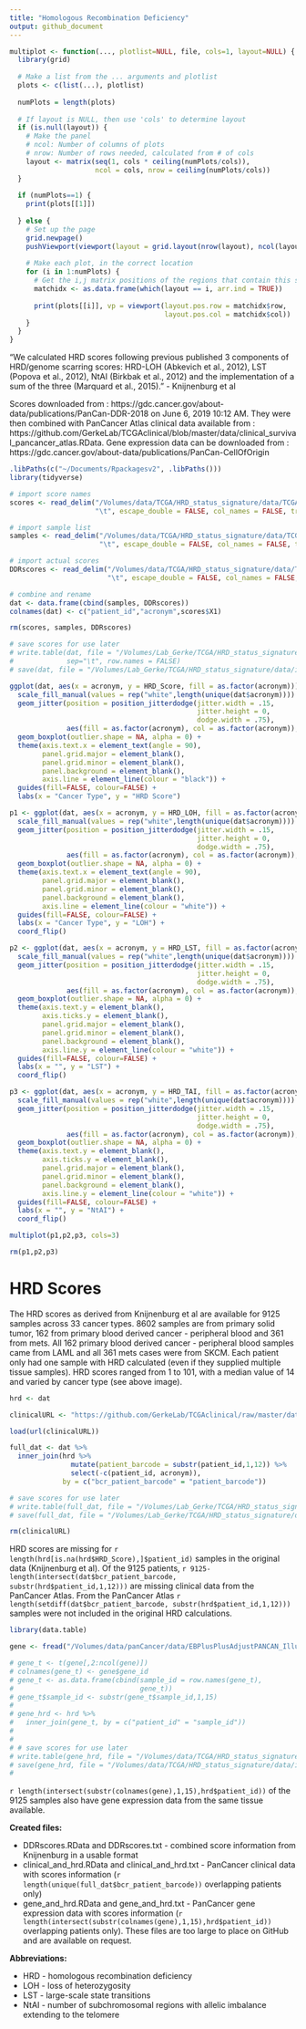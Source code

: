 ```yaml
---
title: "Homologous Recombination Deficiency"
output: github_document
---
```


```r

multiplot <- function(..., plotlist=NULL, file, cols=1, layout=NULL) {
  library(grid)
  
  # Make a list from the ... arguments and plotlist
  plots <- c(list(...), plotlist)
  
  numPlots = length(plots)
  
  # If layout is NULL, then use 'cols' to determine layout
  if (is.null(layout)) {
    # Make the panel
    # ncol: Number of columns of plots
    # nrow: Number of rows needed, calculated from # of cols
    layout <- matrix(seq(1, cols * ceiling(numPlots/cols)),
                     ncol = cols, nrow = ceiling(numPlots/cols))
  }
  
  if (numPlots==1) {
    print(plots[[1]])
    
  } else {
    # Set up the page
    grid.newpage()
    pushViewport(viewport(layout = grid.layout(nrow(layout), ncol(layout))))
    
    # Make each plot, in the correct location
    for (i in 1:numPlots) {
      # Get the i,j matrix positions of the regions that contain this subplot
      matchidx <- as.data.frame(which(layout == i, arr.ind = TRUE))
      
      print(plots[[i]], vp = viewport(layout.pos.row = matchidx$row,
                                      layout.pos.col = matchidx$col))
    }
  }
}

```

"We calculated HRD scores following previous published 3 components of HRD/genome scarring scores: HRD-LOH (Abkevich et al., 2012), LST (Popova et al., 2012), NtAI (Birkbak et al., 2012) and the implementation of a sum of the three (Marquard et al., 2015)." - Knijnenburg et al

Scores downloaded from : https://gdc.cancer.gov/about-data/publications/PanCan-DDR-2018 on June 6, 2019 10:12 AM. They were then combined with PanCancer Atlas clinical data available from :  https://github.com/GerkeLab/TCGAclinical/blob/master/data/clinical_survival_pancancer_atlas.RData. Gene expression data can be downloaded from : https://gdc.cancer.gov/about-data/publications/PanCan-CellOfOrigin

```r

.libPaths(c("~/Documents/Rpackagesv2", .libPaths()))
library(tidyverse)

# import score names 
scores <- read_delim("/Volumes/data/TCGA/HRD_status_signature/data/TCGA_DDR_Data_Resources/Scores.tsv", 
                     "\t", escape_double = FALSE, col_names = FALSE, trim_ws = TRUE)

# import sample list 
samples <- read_delim("/Volumes/data/TCGA/HRD_status_signature/data/TCGA_DDR_Data_Resources/Samples.tsv", 
                      "\t", escape_double = FALSE, col_names = FALSE, trim_ws = TRUE)

# import actual scores
DDRscores <- read_delim("/Volumes/data/TCGA/HRD_status_signature/data/TCGA_DDR_Data_Resources/DDRscores.tsv", 
                        "\t", escape_double = FALSE, col_names = FALSE, trim_ws = TRUE)

# combine and rename 
dat <- data.frame(cbind(samples, DDRscores))
colnames(dat) <- c("patient_id","acronym",scores$X1)

rm(scores, samples, DDRscores)

# save scores for use later 
# write.table(dat, file = "/Volumes/Lab_Gerke/TCGA/HRD_status_signature/data/intermediateFiles/DDRscores.txt",
#             sep="\t", row.names = FALSE)
# save(dat, file = "/Volumes/Lab_Gerke/TCGA/HRD_status_signature/data/intermediateFiles/DDRscores.RData")

```

```r

ggplot(dat, aes(x = acronym, y = HRD_Score, fill = as.factor(acronym))) + 
  scale_fill_manual(values = rep("white",length(unique(dat$acronym)))) +
  geom_jitter(position = position_jitterdodge(jitter.width = .15,
                                              jitter.height = 0,
                                              dodge.width = .75),
              aes(fill = as.factor(acronym), col = as.factor(acronym)), alpha = 0.5) + 
  geom_boxplot(outlier.shape = NA, alpha = 0) + 
  theme(axis.text.x = element_text(angle = 90),
        panel.grid.major = element_blank(),
        panel.grid.minor = element_blank(), 
        panel.background = element_blank(), 
        axis.line = element_line(colour = "black")) + 
  guides(fill=FALSE, colour=FALSE) +
  labs(x = "Cancer Type", y = "HRD Score")

```

```r

p1 <- ggplot(dat, aes(x = acronym, y = HRD_LOH, fill = as.factor(acronym))) + 
  scale_fill_manual(values = rep("white",length(unique(dat$acronym)))) +
  geom_jitter(position = position_jitterdodge(jitter.width = .15,
                                              jitter.height = 0,
                                              dodge.width = .75),
              aes(fill = as.factor(acronym), col = as.factor(acronym)), alpha = 0.5) + 
  geom_boxplot(outlier.shape = NA, alpha = 0) + 
  theme(axis.text.x = element_text(angle = 90),
        panel.grid.major = element_blank(),
        panel.grid.minor = element_blank(), 
        panel.background = element_blank(), 
        axis.line = element_line(colour = "white")) + 
  guides(fill=FALSE, colour=FALSE) +
  labs(x = "Cancer Type", y = "LOH") + 
  coord_flip()

p2 <- ggplot(dat, aes(x = acronym, y = HRD_LST, fill = as.factor(acronym))) + 
  scale_fill_manual(values = rep("white",length(unique(dat$acronym)))) +
  geom_jitter(position = position_jitterdodge(jitter.width = .15,
                                              jitter.height = 0,
                                              dodge.width = .75),
              aes(fill = as.factor(acronym), col = as.factor(acronym)), alpha = 0.5) + 
  geom_boxplot(outlier.shape = NA, alpha = 0) + 
  theme(axis.text.y = element_blank(),
        axis.ticks.y = element_blank(),
        panel.grid.major = element_blank(),
        panel.grid.minor = element_blank(), 
        panel.background = element_blank(), 
        axis.line.y = element_line(colour = "white")) + 
  guides(fill=FALSE, colour=FALSE) +
  labs(x = "", y = "LST") + 
  coord_flip()

p3 <- ggplot(dat, aes(x = acronym, y = HRD_TAI, fill = as.factor(acronym))) + 
  scale_fill_manual(values = rep("white",length(unique(dat$acronym)))) +
  geom_jitter(position = position_jitterdodge(jitter.width = .15,
                                              jitter.height = 0,
                                              dodge.width = .75),
              aes(fill = as.factor(acronym), col = as.factor(acronym)), alpha = 0.5) + 
  geom_boxplot(outlier.shape = NA, alpha = 0) + 
  theme(axis.text.y = element_blank(),
        axis.ticks.y = element_blank(),
        panel.grid.major = element_blank(),
        panel.grid.minor = element_blank(), 
        panel.background = element_blank(), 
        axis.line.y = element_line(colour = "white")) + 
  guides(fill=FALSE, colour=FALSE) +
  labs(x = "", y = "NtAI") + 
  coord_flip()

multiplot(p1,p2,p3, cols=3)

rm(p1,p2,p3)

```

# HRD Scores

The HRD scores as derived from Knijnenburg et al are available for 9125 samples across 33 cancer types. 8602 samples are from primary solid tumor, 162 from primary blood derived cancer - peripheral blood and 361 from mets. All 162 primary blood derived cancer - peripheral blood samples came from LAML and all 361 mets cases were from SKCM. Each patient only had one sample with HRD calculated (even if they supplied multiple tissue samples). HRD scores ranged from 1 to 101, with a median value of 14 and varied by cancer type (see above image). 

```r

hrd <- dat 

clinicalURL <- "https://github.com/GerkeLab/TCGAclinical/raw/master/data/clinical_survival_pancancer_atlas.RData"

load(url(clinicalURL))

full_dat <- dat %>%
  inner_join(hrd %>% 
               mutate(patient_barcode = substr(patient_id,1,12)) %>%
               select(-c(patient_id, acronym)),
             by = c("bcr_patient_barcode" = "patient_barcode"))

# save scores for use later 
# write.table(full_dat, file = "/Volumes/Lab_Gerke/TCGA/HRD_status_signature/data/intermediateFiles/clinical_and_hrd.txt",sep="\t", row.names = FALSE)
# save(full_dat, file = "/Volumes/Lab_Gerke/TCGA/HRD_status_signature/data/intermediateFiles/clinical_and_hrd.RData")

rm(clinicalURL)

```

HRD scores are missing for `r length(hrd[is.na(hrd$HRD_Score),]$patient_id)` samples in the original data (Knijnenburg et al). Of the 9125 patients, `r 9125-length(intersect(dat$bcr_patient_barcode, substr(hrd$patient_id,1,12)))` are missing clinical data from the PanCancer Atlas. From the PanCancer Atlas `r length(setdiff(dat$bcr_patient_barcode, substr(hrd$patient_id,1,12)))` samples were not included in the original HRD calculations. 

```r

library(data.table)

gene <- fread("/Volumes/data/panCancer/data/EBPlusPlusAdjustPANCAN_IlluminaHiSeq_RNASeqV2-v2.geneExp.tsv")

# gene_t <- t(gene[,2:ncol(gene)])
# colnames(gene_t) <- gene$gene_id
# gene_t <- as.data.frame(cbind(sample_id = row.names(gene_t),
#                               gene_t))
# gene_t$sample_id <- substr(gene_t$sample_id,1,15)
# 
# gene_hrd <- hrd %>%
#   inner_join(gene_t, by = c("patient_id" = "sample_id")) 
#   
#   
# # save scores for use later 
# write.table(gene_hrd, file = "/Volumes/data/TCGA/HRD_status_signature/data/intermediateFiles/gene_and_hrd.txt",sep="\t", row.names = FALSE)
# save(gene_hrd, file = "/Volumes/data/TCGA/HRD_status_signature/data/intermediateFiles/gene_and_hrd.RData")
# 

```

`r length(intersect(substr(colnames(gene),1,15),hrd$patient_id))` of the 9125 samples also have gene expression data from the same tissue available. 

**Created files:**

  * DDRscores.RData and DDRscores.txt - combined score information from Knijnenburg in a usable format 
  * clinical_and_hrd.RData and clinical_and_hrd.txt - PanCancer clinical data with scores information (`r length(unique(full_dat$bcr_patient_barcode))` overlapping patients only)
  * gene_and_hrd.RData and gene_and_hrd.txt - PanCancer gene expression data with scores information (`r length(intersect(substr(colnames(gene),1,15),hrd$patient_id))` overlapping patients only). These files are too large to place on GitHub and are available on request. 

**Abbreviations:**

  * HRD  - homologous recombination deficiency
  * LOH  - loss of heterozygosity
  * LST  - large-scale state transitions 
  * NtAI - number of subchromosomal regions with allelic imbalance extending to the telomere
  